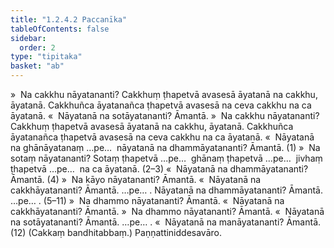 ```yaml
---
title: "1.2.4.2 Paccanīka"
tableOfContents: false
sidebar:
  order: 2
type: "tipitaka"
basket: "ab"
---
```



<DynamicBreadcrumb />

<Division number="17">

<Paragraph number="318">
»  Na cakkhu nāyatananti?
</Paragraph>

<Paragraph number="319">
Cakkhuṃ ṭhapetvā avasesā āyatanā na cakkhu, āyatanā. Cakkhuñca āyatanañca ṭhapetvā avasesā na ceva cakkhu na ca āyatanā.
</Paragraph>

<Paragraph number="320">
«  Nāyatanā na sotāyatananti? Āmantā.
</Paragraph>

<Paragraph number="321">
»  Na cakkhu nāyatananti?
</Paragraph>

<Paragraph number="322">
Cakkhuṃ ṭhapetvā avasesā āyatanā na cakkhu, āyatanā. Cakkhuñca āyatanañca ṭhapetvā avasesā na ceva cakkhu na ca āyatanā.
</Paragraph>

<Paragraph number="323">
«  Nāyatanā na ghānāyatanaṃ …pe…  nāyatanā na dhammāyatananti? Āmantā. (1)
</Paragraph>

<Paragraph number="324">
»  Na sotaṃ nāyatananti?
</Paragraph>

<Paragraph number="325">
Sotaṃ ṭhapetvā …pe…  ghānaṃ ṭhapetvā …pe…  jivhaṃ ṭhapetvā …pe…  na ca āyatanā. (2–3)
</Paragraph>

<Paragraph number="326">
«  Nāyatanā na dhammāyatananti? Āmantā. (4)
</Paragraph>

<Paragraph number="327">
»  Na kāyo nāyatananti? Āmantā.
</Paragraph>

<Paragraph number="328">
«  Nāyatanā na cakkhāyatananti? Āmantā. …pe… . Nāyatanā na dhammāyatananti? Āmantā. …pe… . (5–11)
</Paragraph>

<Paragraph number="329">
»  Na dhammo nāyatananti? Āmantā.
</Paragraph>

<Paragraph number="330">
«  Nāyatanā na cakkhāyatananti? Āmantā.
</Paragraph>

<Paragraph number="331">
»  Na dhammo nāyatananti? Āmantā.
</Paragraph>

<Paragraph number="332">
«  Nāyatanā na sotāyatananti? Āmantā. …pe… .
</Paragraph>

<Paragraph number="333">
«  Nāyatanā na manāyatananti? Āmantā. (12)

</Paragraph>
</Division>

<Paragraph number="334" type="center">
(Cakkaṃ bandhitabbaṃ.)



</Paragraph>

<Paragraph number="335" type="center">
Paṇṇattiniddesavāro.
</Paragraph>